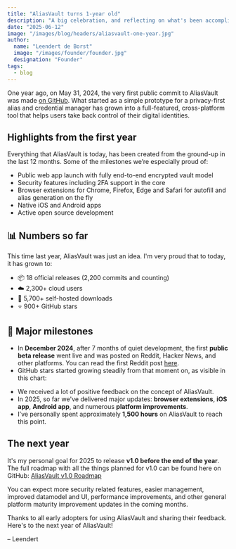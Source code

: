 ```yaml
---
title: "AliasVault turns 1-year old"
description: "A big celebration, and reflecting on what's been accomplished"
date: "2025-06-12"
image: "/images/blog/headers/aliasvault-one-year.jpg"
author:
  name: "Leendert de Borst"
  image: "/images/founder/founder.jpg"
  designation: "Founder"
tags:
  - blog
---
```


One year ago, on May 31, 2024, the very first public commit to AliasVault was made [on GitHub](https://github.com/aliasvault/aliasvault/commit/0a3d35c603218d6a2dc030018a1e84e7030946b8). What started as a simple prototype for a privacy-first alias and credential manager has grown into a full-featured, cross-platform tool that helps users take back control of their digital identities.

## Highlights from the first year

Everything that AliasVault is today, has been created from the ground-up in the last 12 months. Some of the milestones we’re especially proud of:

- Public web app launch with fully end-to-end encrypted vault model
- Security features including 2FA support in the core
- Browser extensions for Chrome, Firefox, Edge and Safari for autofill and alias generation on the fly
- Native iOS and Android apps
- Active open source development

## 📊 Numbers so far

This time last year, AliasVault was just an idea. I'm very proud that to today, it has grown to:

- 📦 18 official releases (2,200 commits and counting)
- ☁️ 2,300+ cloud users
- 💾 5,700+ self-hosted downloads
- ⭐️ 900+ GitHub stars

## 🚀 Major milestones

- In **December 2024**, after 7 months of quiet development, the first **public beta release** went live and was posted on Reddit, Hacker News, and other platforms. You can read the first Reddit post [here](https://www.reddit.com/r/privacy/comments/1hci4jx/i_built_an_opensource_password_and_alias_manager/).
- GitHub stars started growing steadily from that moment on, as visible in this chart:

<ClickableImage
  src="/images/blog/large/aliasvault-turns-one-stars.png"
  alt="GitHub stars growth chart"
  caption="GitHub star history for the past 12 months"
/>

- We received a lot of positive feedback on the concept of AliasVault.
- In 2025, so far we've delivered major updates: **browser extensions**, **iOS app**, **Android app**, and numerous **platform improvements**.
- I’ve personally spent approximately **1,500 hours** on AliasVault to reach this point.

## The next year

It's my personal goal for 2025 to release **v1.0 before the end of the year**. The full roadmap with all the things planned for v1.0 can be found here on GitHub: [AliasVault v1.0 Roadmap](https://github.com/aliasvault/aliasvault/issues/731)

You can expect more security related features, easier management, improved datamodel and UI, performance improvements, and other general platform maturity improvement updates in the coming months.

Thanks to all early adopters for using AliasVault and sharing their feedback. Here's to the next year of AliasVault!

– Leendert
